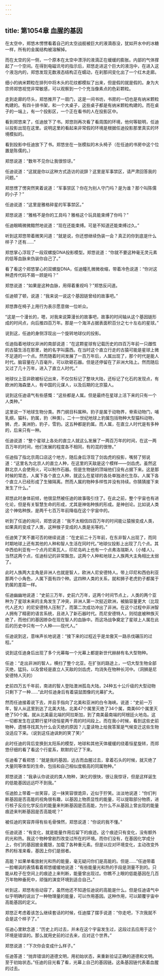 ```yaml
---
---
---
```

title: 第1054章 血腥的基因
---



在太空中，郑悠木愣愣看着自己的太空战舰被巨大的液滴吞没，犹如开水中的冰糖一样，所有的金属结构被溶解掉。

而在太空的另一侧，一个原本在太空中漂浮的液滴正在缓缓的膨胀。内部的气体撑起了一个空间。在得到电磁讯号的指示后，郑悠走进这个巨大的液泡中，在进入这个液泡内的，郑悠发现无数液态结构正在蠕动，在刹那间变化出了一个红木走廊。

细小的纳米颗粒在排列中将木头的花纹都模拟了出来，但是假的就是假的。身为大宗师郑悠视觉非常敏感，可以观察到一个个充当像素点的色彩颗粒。

走到走廊的尽头，郑悠推开了一扇门，这是一间书坊，书房的一切也是有纳米颗粒构建的。有四十排书架，和一个大桌子，这些桌子都是有纳米颗粒构建的。而在桌子的一端上，有一个投影区，一个正在看书的人在投影区中。

看到郑悠来了，任迪放下了书。郑悠则再次看了看周围的环境，他何等聪明，任迪以投影出现在这里。说明这里的看起来非常假的环境是根据任迪投影那里真实的环境模拟的。

看到投影中任迪放下了书。郑悠坐在一张模拟的木头椅子（在任迪的书房中这个位置是陈儒的。）

郑悠说道：“数年不见你让我很惊讶。”

任迪说道：“这就是你以这种方式造访的说辞？这里是军事禁区，请严肃回答我的问题。”

郑悠愣了愣突然笑着说道：“军事禁区？你在为别人守门吗？是为谁？那个叫陈儒的小子？”

任迪说道：“这里是雅格碎星的军事禁区。”

郑悠说道：“雅格不是你的工具吗？雅格这个玩具能束缚了你吗？”

任迪眼睛微微黯然地说道：“现在还能束缚。可是不知道还能束缚过久。”

听到这郑悠带着微笑问道：“就是说，你还想继续伪装一会？真正的你到底是什么样子？还有……”

郑悠掌心浮现了一段双螺旋DNA投影模型。郑悠说道：“你就不要这种毫无灵元素的低等血脉来伪装你自己了。”

看了看这个郑悠掌心的双螺旋DNA，任迪瞳孔微微收缩，带着冷色说道：“你对这种遗传代码不屑一顾是吗？”

郑悠说道：“如果是这种血脉，用得着重视吗？”郑悠反问道。

任迪顿了顿，说道：“我来说一说这个基因链曾经的故事吧。”

郑悠靠在椅子上用行为表示愿意做一位听众。

“这是一个漫长的，嗯，对我来说算漫长的故事吧，故事的时间轴从这个基因链形成的时间点，向后推四百万年。那是一个海洋占据表面积百分之七十左右的星球。”

说到这，任迪的身侧浮现出一个旋转地球仪的投影。

任迪指着地球仪非洲的南部说道：“在这颗星球有记载历史的四百万年前一只雌性的古猿生活在那里，她的名字叫露西。在当时这个直立行走的古猿可能是星球上微不足道的一个点。然而随着时间发展了一百万年后，人属出现了，那个时代是能人时代。脑容量在八百毫升，可以砍砸石器。但是还停留在了非洲大陆上。然而随后又过了几十万年，进入了直立人时代。”

地球仪上亚非欧被标记出来，不仅仅标记了整块大陆，还标记了化石的发现点，有欧洲的海森堡人，有中国的元谋人，以及后期的北京猿人。

说到这任迪语气有些感慨：“这些都是人属。但是最终在星球上活下来的只有一个人类种。”

这里说一下地球生物分类。界门纲目科属种。豹子是属于动物界，脊索动物门，哺乳纲，猫科，豹属，豹（种类）。二十一世纪地球上豹属包括物种大型猫科动物，狮，虎，美洲豹，豹子，雪豹。这五种都是豹属。而人属，在直立人时代是有多种的，后来只有一种。

任迪说道：“整个星球上各处的直立人就这么发展了一两百万年的时间，在这一两百万年的时间，他们发展的程度各不相同，有的混的很惨。”

任迪指了指北京周口店这个地方，随后身后浮现了剑齿虎的投影，嘴努了努说道：“这里名为北京人的直立人种，在这里的天敌是这个模样——剑齿虎。虽然这群北京人会使用火，可以制作石器。但是生物链的顶端他们没有占据下来。这是那时候的常态，人属下各个直立人种，就这么在星球的各处单独进化生存。人属下各个直立人已经形成了生殖隔离。然而人属的物种多样性并没有持续。你猜猜接下来发生了什么。”

郑悠此时身体前倾，他很显然被任迪的故事吸引住了。在此之前，整个宇宙也有进化论，但是有关智慧生命的形成，尤其是神佑种族的形成。是神创论。比如说人类这个神佑种族，是两千七百万年前降临在这个宇宙中的。

听到了任迪的询问，郑悠说道：“我不太相信四百万年的时间能让猿猴变成人类，如果真的变成了人类，这种猴子变成的人类是劣等的。”

任迪笑了笑不置可否的继续说道：“在史前二十万年前，在东非智人出现了，而同时期地球上还有其他的人种和智人生活在同时代。”地球仪投影上出现了几个点。其中西伯利亚有一个点丹尼索瓦人，印尼岛屿上也有一个点弗洛瑞斯人（小矮人）。当然这两个点，任迪标记的非常飘忽。这两个人种和地球上人族两大主角相比太弱了。

此时人族两大主角是非洲人也就是智人，欧洲人尼安德特人。带上印尼和西伯利亚那两个小角色，人属下面有四个种。这四种人类的关系，就和狮子老虎豹子都属于豹属的差距一样。

任迪幽幽地说道：“史前三万年，史前六万年，这两个时间节点上，人类的两个亚种为了星球未来的主角发生了冲突，非洲人第一次挺近欧洲，被脑容量更大（比现代人还大）的尼安德特人压制了，而第二次成功冲出了非洲。在这个过程中非洲智人拥有了精密的语言系统，且进入了新石器时代。而尼安德特人，则彻底被种族灭绝了，而他们的基因掺杂在现在智人的血脉中。而这场战争奠定了星球上人属在此后的历史中只有一个人种——现代人。”

任迪说到这，意味声长地说道：“接下来的过程近乎是龙傲天一路杀伐碾压的过程。”

说到这任迪身后出现了多个光幕每一个光幕上都是新世代赫赫有名大型物种。

任迪：“走出非洲的智人，横扫了整个北亚。在扩张的路途上，一切大型生物全部灭绝，猛犸，以及曾经是直立人天敌的剑齿虎，均消失在物种长河中。（洞狮是尼安德特人灭的）

史前四万五千年前，南进的智人登陆澳洲孤岛大陆，24种五十公斤级的大型动物只剩下了一种……”此时任迪身后有着袋鼠图像的光幕扩大。

然而任迪接着说下去，并且手指向了北美和亚洲的白令海峡。说道：“史前一万年，智人从这里到达了北美大陆，北美47个属里灭绝了34个属，南美60个属里灭绝了50个属。就从北美最北端的阿拉斯加，到了南美最南端的阿根廷火地岛。这一切都发生在这颗行星环绕恒星两千周的时间段上。而在我小时候，看到这些史前物种，遗憾寻找其为什么会灭绝的原因？儿童读物上给我答案是气候变迁这些生物没适应下来。（说到这任迪讽刺的笑了笑）”

此时任迪的背后变换到太阳系的模型，地球和其他天体缓缓的绕着恒星旋转，而郑悠仔细的看了看这个行星系，默默的记了下来。

任迪看了看郑悠：“就是我的基因，远古而血腥过去，拿着石头的时候，就灭绝了大量同等体型的生命，包括和自己相似度极高的同属物种。”

郑悠说道：“我承认你说说的类人物种，演化的很快，很让我惊讶，但是这样诞生的低能基因远远吓不到我。”

任迪脸上带着一丝笑容，这一抹笑容很诡异，近似于狞笑。淡淡地说道：“你们判断基因是否高能的视角很有趣，以基因上物质显性的能量，可以提取部分物质，进行核子反应化学反应的能量来判断基因是否高能，为什么不从基因上曾出现的能量痕迹来判断基因是否高能呢？”

被任迪的笑容弄得有些毛骨悚然，郑悠说道：“你说的我不懂。”

任迪说道：“有变化，就是能量作用后留下的痕迹。这个痕迹只有变化，没有额外的光和热。我这个物种曾剧烈改变过所在的环境。而你们没有，在基因化学成分上，你们的基因披金戴银，加载了各种重元素。但是以应对环境变化，主动改变外界的标准来看，基因上你们是弱者。

高能？如果单看放射光和热的能量，毫无疑问你们是高能的。但是……”任迪带着一脸嘲讽的表情看着郑悠缓缓地说道：“有些能量光和热的手段是测量不到的。只能从粒子在空间上的痕迹上来判断，能量曾出现过。你瞧不上眼的低能基因在几百万年物种垂死中，顽强的演变环境到适合自己。”

听到这，郑悠有些动容了，虽然他还不知道任迪说的高能是什么。但是任迪语气中似乎明确的说出了一种物理量的能量，可以作用基因。这种作用，可以颠覆宇宙中高能基因的定义。

郑悠正考虑着该怎么继续套话的时候，任迪摆了摆手说道：“你走吧，下次我就不会是这个样子了。”

任迪心里默念道：“历史上的过去，并未在这个宇宙发生过，这段过去应用于这个环境是错误的。那么就用史前的过去来，应对这个世界。”

郑悠说道：“下次你会变成什么样子。”

任迪答道：“抛弃错误的道德文明，用初始状态，来重新验证正确的道德和文明。至于初始状态。”任迪的目光看了看，光幕上自己的基因链。这条基因链代表着血腥的过去。